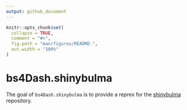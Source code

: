 ```yaml
---
output: github_document
---
```


<!-- README.md is generated from README.Rmd. Please edit that file -->

```r
knitr::opts_chunk$set(
  collapse = TRUE,
  comment = "#>",
  fig.path = "man/figures/README-",
  out.width = "100%"
)
```

# bs4Dash.shinybulma

<!-- badges: start -->
<!-- badges: end -->

The goal of `bs4Dash.shinybulma` is to provide a reprex for the [shinybulma](https://github.com/RinteRface/shinybulma) repository.

